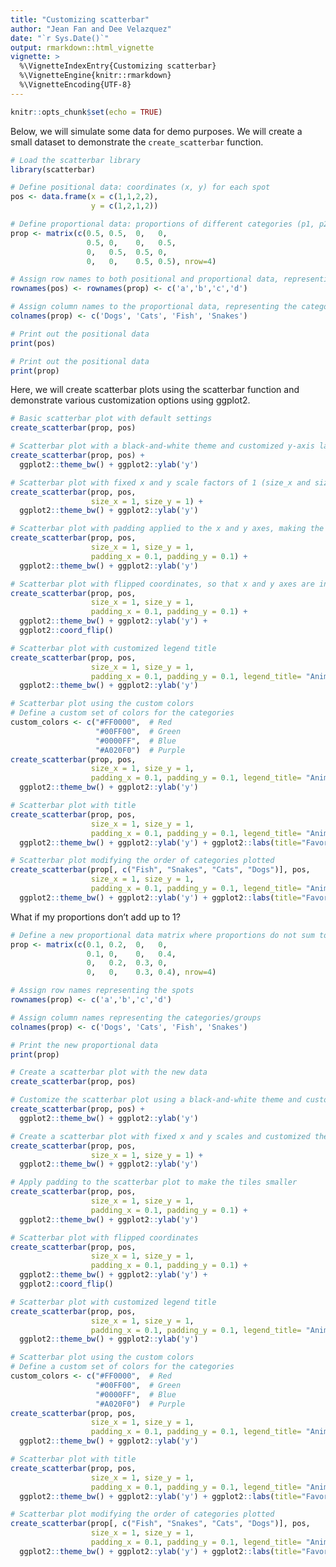 ```yaml
---
title: "Customizing scatterbar"
author: "Jean Fan and Dee Velazquez"
date: "`r Sys.Date()`"
output: rmarkdown::html_vignette
vignette: >
  %\VignetteIndexEntry{Customizing scatterbar}
  %\VignetteEngine{knitr::rmarkdown}
  %\VignetteEncoding{UTF-8}
---
```


```r
knitr::opts_chunk$set(echo = TRUE)
```

Below, we will simulate some data for demo purposes. We will create a small dataset to demonstrate the `create_scatterbar` function.

```r

# Load the scatterbar library
library(scatterbar)

# Define positional data: coordinates (x, y) for each spot
pos <- data.frame(x = c(1,1,2,2),
                  y = c(1,2,1,2))

# Define proportional data: proportions of different categories (p1, p2, p3, p4) at each spot
prop <- matrix(c(0.5, 0.5,  0,   0,
                 0.5, 0,    0,   0.5,
                 0,   0.5,  0.5, 0,
                 0,   0,    0.5, 0.5), nrow=4)

# Assign row names to both positional and proportional data, representing the spot identifiers
rownames(pos) <- rownames(prop) <- c('a','b','c','d')

# Assign column names to the proportional data, representing the categories/groups
colnames(prop) <- c('Dogs', 'Cats', 'Fish', 'Snakes')

# Print out the positional data
print(pos)

# Print out the positional data
print(prop)
```

Here, we will create scatterbar plots using the scatterbar function and demonstrate various customization options using ggplot2.

```r

# Basic scatterbar plot with default settings
create_scatterbar(prop, pos)

# Scatterbar plot with a black-and-white theme and customized y-axis label
create_scatterbar(prop, pos) +
  ggplot2::theme_bw() + ggplot2::ylab('y')

# Scatterbar plot with fixed x and y scale factors of 1 (size_x and size_y)
create_scatterbar(prop, pos, 
                  size_x = 1, size_y = 1) +
  ggplot2::theme_bw() + ggplot2::ylab('y')

# Scatterbar plot with padding applied to the x and y axes, making the tiles slightly smaller
create_scatterbar(prop, pos, 
                  size_x = 1, size_y = 1, 
                  padding_x = 0.1, padding_y = 0.1) +
  ggplot2::theme_bw() + ggplot2::ylab('y')

# Scatterbar plot with flipped coordinates, so that x and y axes are interchanged
create_scatterbar(prop, pos, 
                  size_x = 1, size_y = 1, 
                  padding_x = 0.1, padding_y = 0.1) +
  ggplot2::theme_bw() + ggplot2::ylab('y') + 
  ggplot2::coord_flip()

# Scatterbar plot with customized legend title
create_scatterbar(prop, pos, 
                  size_x = 1, size_y = 1, 
                  padding_x = 0.1, padding_y = 0.1, legend_title= "Animals") +
  ggplot2::theme_bw() + ggplot2::ylab('y')

# Scatterbar plot using the custom colors
# Define a custom set of colors for the categories
custom_colors <- c("#FF0000",  # Red
                   "#00FF00",  # Green
                   "#0000FF",  # Blue
                   "#A020F0")  # Purple
create_scatterbar(prop, pos, 
                  size_x = 1, size_y = 1, 
                  padding_x = 0.1, padding_y = 0.1, legend_title= "Animals", colors=custom_colors) +
  ggplot2::theme_bw() + ggplot2::ylab('y')

# Scatterbar plot with title
create_scatterbar(prop, pos, 
                  size_x = 1, size_y = 1, 
                  padding_x = 0.1, padding_y = 0.1, legend_title= "Animals", colors=custom_colors) +
  ggplot2::theme_bw() + ggplot2::ylab('y') + ggplot2::labs(title="Favorite Animals Among Classrooms")

# Scatterbar plot modifying the order of categories plotted 
create_scatterbar(prop[, c("Fish", "Snakes", "Cats", "Dogs")], pos, 
                  size_x = 1, size_y = 1, 
                  padding_x = 0.1, padding_y = 0.1, legend_title= "Animals", colors=custom_colors) +
  ggplot2::theme_bw() + ggplot2::ylab('y') + ggplot2::labs(title="Favorite Animals Among Classrooms")
```

What if my proportions don't add up to 1?

```r
# Define a new proportional data matrix where proportions do not sum to 1
prop <- matrix(c(0.1, 0.2,  0,   0,
                 0.1, 0,    0,   0.4,
                 0,   0.2,  0.3, 0,
                 0,   0,    0.3, 0.4), nrow=4)

# Assign row names representing the spots
rownames(prop) <- c('a','b','c','d')

# Assign column names representing the categories/groups
colnames(prop) <- c('Dogs', 'Cats', 'Fish', 'Snakes')

# Print the new proportional data
print(prop)

# Create a scatterbar plot with the new data
create_scatterbar(prop, pos)

# Customize the scatterbar plot using a black-and-white theme and customized y-axis label
create_scatterbar(prop, pos) +
  ggplot2::theme_bw() + ggplot2::ylab('y')

# Create a scatterbar plot with fixed x and y scales and customized theme
create_scatterbar(prop, pos, 
                  size_x = 1, size_y = 1) +
  ggplot2::theme_bw() + ggplot2::ylab('y')

# Apply padding to the scatterbar plot to make the tiles smaller
create_scatterbar(prop, pos, 
                  size_x = 1, size_y = 1, 
                  padding_x = 0.1, padding_y = 0.1) +
  ggplot2::theme_bw() + ggplot2::ylab('y')

# Scatterbar plot with flipped coordinates
create_scatterbar(prop, pos, 
                  size_x = 1, size_y = 1, 
                  padding_x = 0.1, padding_y = 0.1) +
  ggplot2::theme_bw() + ggplot2::ylab('y') + 
  ggplot2::coord_flip()

# Scatterbar plot with customized legend title
create_scatterbar(prop, pos, 
                  size_x = 1, size_y = 1, 
                  padding_x = 0.1, padding_y = 0.1, legend_title= "Animals") +
  ggplot2::theme_bw() + ggplot2::ylab('y')

# Scatterbar plot using the custom colors
# Define a custom set of colors for the categories
custom_colors <- c("#FF0000",  # Red
                   "#00FF00",  # Green
                   "#0000FF",  # Blue
                   "#A020F0")  # Purple
create_scatterbar(prop, pos, 
                  size_x = 1, size_y = 1, 
                  padding_x = 0.1, padding_y = 0.1, legend_title= "Animals", colors=custom_colors) +
  ggplot2::theme_bw() + ggplot2::ylab('y')

# Scatterbar plot with title
create_scatterbar(prop, pos, 
                  size_x = 1, size_y = 1, 
                  padding_x = 0.1, padding_y = 0.1, legend_title= "Animals", colors=custom_colors) +
  ggplot2::theme_bw() + ggplot2::ylab('y') + ggplot2::labs(title="Favorite Animals Among Classrooms")

# Scatterbar plot modifying the order of categories plotted 
create_scatterbar(prop[, c("Fish", "Snakes", "Cats", "Dogs")], pos, 
                  size_x = 1, size_y = 1, 
                  padding_x = 0.1, padding_y = 0.1, legend_title= "Animals", colors=custom_colors) +
  ggplot2::theme_bw() + ggplot2::ylab('y') + ggplot2::labs(title="Favorite Animals Among Classrooms")
```

